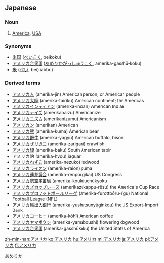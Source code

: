 == Japanese ==
===Noun===
{{ja-pos|ka|proper|hira=あめりか|rom=amerika}}
# [[America]], [[USA]]


===Synonyms===
* [[米国]] ([[べいこく]], beikoku)
* [[アメリカ合衆国]] ([[あめりかがっしゅうこく]], amerika-gasshū-koku)
* [[米]] ([[べい]], bei) (abbr.)


===Derived terms===
*[[アメリカ人]] (amerika-jin) American person, or American people
*[[アメリカ大陸]] (amerika-tairiku) American continent; the Americas
*[[アメリカインディアン]] (amerika-indian) American Indian
*[[アメリカナイズ]] (amerikanaizu) Americanize
*[[アメリカニズム]] (amerikanizumu) Americanism
*[[アメリカン]] (amerikan) American
*[[アメリカ熊]] (amerika-kuma) American bear
*[[アメリカ野牛]] (amerika-yagyū) American buffalo, bison
*[[アメリカザリガニ]] (amerika-zarigani) crawfish
*[[アメリカ貘]] (amerika-baku) South American tapir
*[[アメリカ豹]] (amerika-hyou) jaguar
*[[アメリカねずこ]] (amerika-nezuko) redwood
*[[アメリカライオン]] (amerika-raion) puma
*[[アメリカ連邦議会]] (amerika-renpougikai) US Congress
*[[アメリカ航空宇宙局]] (amerika-koukūuchūkyoku
*[[アメリカズカップレース]] (amerikazukappu-rēsu) the America's Cup Race
*[[アメリカプロフットボールリーグ]] (amerika-furottbōru-rīgu) National Football League (NFL)
*[[アメリカ輸出入銀行]] (amerika-yushutsunyūginkou) the US Export-Import Bank
*[[アメリカコーヒー]] (amerika-kōhī) American coffee
*[[アメリカヤマボウシ]] (amerika-yamaboushi) flowering dogwood
*[[アメリカ合衆国]] (amerika-gasshūkoku) the United States of America

[[Category:ja:Countries|あめりか]]

[[zh-min-nan:アメリカ]]
[[ko:アメリカ]]
[[hu:アメリカ]]
[[ml:アメリカ]]
[[ja:アメリカ]]
[[pl:アメリカ]]
[[fi:アメリカ]]